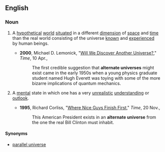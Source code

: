 ==English==

===Noun===
{{en-noun|sg=[[alternate]] [[universe]]}}

# {{physics|cosmology}} A [[hypothetical]] [[world]] [[situate]]d in a different [[dimension]] of [[space]] and [[time]] than the real world consisting of the universe [[know]]n and [[experience]]d by human beings.
#*'''2000''',  Michael D. Lemonick, "[http://www.time.com/time/magazine/article/0,9171,996608,00.html Will We Discover Another Universe?]," ''Time'', 10 Apr.,
#*:The first credible suggestion that '''alternate universes''' might exist came in the early 1950s when a young physics graduate student named Hugh Everett was toying with some of the more bizarre implications of quantum mechanics.
# {{figurative}} A [[mental]] state in which one has a very [[unrealistic]] [[understanding]] or [[outlook]].
#*'''1995''', Richard Corliss, "[http://www.time.com/time/magazine/article/0,9171,983741,00.html Where Nice Guys Finish First]," ''Time'', 20 Nov.,
#*:This American President exists in an '''alternate universe''' from the one the real Bill Clinton must inhabit.

====Synonyms====
* [[parallel universe]]